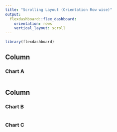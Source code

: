 ---
title: "Scrolling Layout (Orientation Row wise)"
output: 
  flexdashboard::flex_dashboard:
    orientation: rows
    vertical_layout: scroll
---

```{r setup, include=FALSE}
library(flexdashboard)
```

Column 
-----------------------------------------------------------------------

### Chart A

```{r}

```

Column 
-----------------------------------------------------------------------

### Chart B

```{r}

```

### Chart C

```{r}

```

